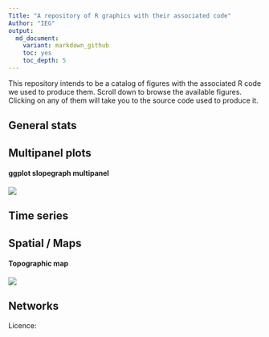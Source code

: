 ```yaml
---
Title: "A repository of R graphics with their associated code"
Author: "IEG"
output:
  md_document:
    variant: markdown_github
    toc: yes
    toc_depth: 5
---
```


This repository intends to be a catalog of figures with the associated R code we used to produce them. Scroll down to browse the available figures. Clicking on any of them will take you to the source code used to produce it.  
  


## General stats




## Multipanel plots 

#### ggplot slopegraph multipanel
  [![](figures/slopegraph_multipanel.png)](http://github.com/Pakillo/R-figures/blob/master/Multipanel/slopegraph_multipanel.Rmd)



## Time series



## Spatial / Maps

#### Topographic map  
  [![](figures/topomap.png)](http://github.com/Pakillo/R-figures/blob/master/Spatial/topomap.Rmd)




## Networks




Licence: 


